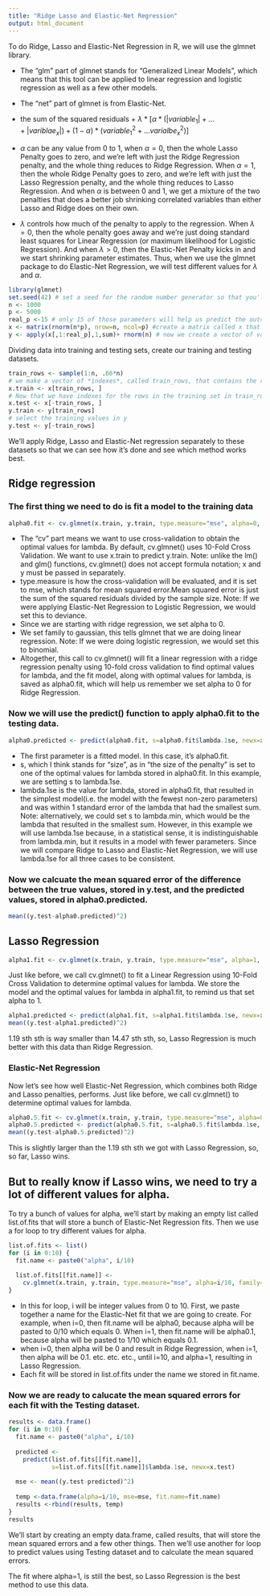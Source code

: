 ```yaml
---
title: "Ridge Lasso and Elastic-Net Regression"
output: html_document
---
```

To do Ridge, Lasso and Elastic-Net Regression in R, we will use the glmnet library. 

+ The "glm" part of glmnet stands for "Generalized Linear Models", which means that this tool can be applied to linear regression and logistic regression as well as a few other models. 
+ The "net" part of glmnet is from Elastic-Net.

+ the sum of the squared residuals + $\lambda*[\alpha*(|variable_{1}|+...+|variblae_{x}|)+(1-\alpha)*(variable_{1}^2+...varialbe_{x}^2)]$

+ $\alpha$ can be any value from 0 to 1, when $\alpha=0$, then the whole Lasso Penalty goes to zero, and we're left with just the Ridge Regression penalty, and the whole thing reduces to Ridge Regression. When $\alpha=1$, then the whole Ridge Penalty goes to zero, and we're left with just the Lasso Regression penalty, and the whole thing reduces to Lasso Regression. And when $\alpha$ is between 0 and 1, we get a mixture of the two penalties that does a better job shrinking correlated variables than either Lasso and Ridge does on their own.

+ $\lambda$ controls how much of the penalty to apply to the regression. When $\lambda=0$, then the whole penalty goes away and we're just doing standard least squares for Linear Regression (or maximum likelihood for Logistic Regression). And when $\lambda>0$, then the Elastic-Net Penalty kicks in and we start shrinking parameter estimates.
Thus, when we use the glmnet package to do Elastic-Net Regression, we will test different values for $\lambda$ and $\alpha$.

```r
library(glmnet)
set.seed(42) # set a seed for the random number generator so that you'll get the same results as me
n <- 1000
p <- 5000
real_p <-15 # only 15 of those parameters will help us predict the outcome, the remain 4985 parameters will just be random noise.
x <- matrix(rnorm(n*p), nrow=n, ncol=p) #create a matrix called x that is full of randomly generated data, the values in the matrix come from a standard normal distribution (with mean=0 and standard deviation=1)
y <- apply(x[,1:real_p],1,sum)+ rnorm(n) # now we create a vector of values, called y, that we will try to predict with the data in x, apply() will return a vector of 1000 values that are the sums of the first 15 columns in x, since x has 1000 rows. apply(,1,sum): this 1 specifies that we want to perform a function on each row of data that we've isolated from x. To summarize, this call to apply() will return a vector of values that depend on the first 15 columns in x. So this whole thing creates a vector called y that is dependent on the first 15 columns in x, plus a little noise.
```
Dividing data into training and testing sets, create our training and testing datasets.
```r
train_rows <- sample(1:n, .66*n)
# we make a vector of *indexes*, called train_rows, that contains the row numbers of the rows that will be in the training set. The sample() function randomly selects numbers between 1 and n, the number of rows in our dataset, and it will select 0.66*n row numbers. Two-thirds of the data will be in the training set.
x.train <- x[train_rows, ]
# Now that we have indexes for the rows in the training set in train_rows, we can make a new matrix, x.train, that just contains the traing data.
x.test <- x[-train_rows, ]
y.train <- y[train_rows]
# select the training values in y 
y.test <- y[-train_rows]
```

We'll apply Ridge, Lasso and Elastic-Net regression separately to these datasets so that we can see how it's done and see which method works best.

## Ridge regression

### The first thing we need to do is fit a model to the training data
```r
alpha0.fit <- cv.glmnet(x.train, y.train, type.measure="mse", alpha=0, family="gaussian")
```
* The "cv" part means we want to use cross-validation to obtain the optimal values for lambda. By default, cv.glmnet() uses 10-Fold Cross Validation. We want to use x.train to predict y.train.
Note: unlike the lm() and glm() functions, cv.glmnet() does not accept formula notation; x and y must be passed in separately.
* type.measure is how the cross-validation will be evaluated, and it is set to mse, which stands for mean squared error.Mean squared error is just the sum of the squared residuals divided by the sample size.
Note: If we were applying Elastic-Net Regression to Logistic Regression, we would set this to deviance.
* Since we are starting with ridge regression, we set alpha to 0.
* We set family to gaussian, this tells glmnet that we are doing linear regression.
Note: If we were doing logistic regression, we would set this to binomial.
* Altogether, this call to cv.glmnet() will fit a linear regression with a ridge regression penalty using 10-fold cross validation to find optimal values for lambda, and the fit model, along with optimal values for lambda, is saved as alpha0.fit, which will help us remember we set alpha to 0 for Ridge Regression.

### Now we will use the predict() function to apply alpha0.fit to the testing data.
```r
alpha0.predicted <- predict(alpha0.fit, s=alpha0.fit$lambda.1se, newx=x.test)
```
* The first parameter is a fitted model. In this case, it's alpha0.fit.
* s, which I think stands for "size", as in "the size of the penalty" is set to one of the optimal values for lambda stored in alpha0.fit. In this example, we are setting s to lambda.1se.
* lambda.1se is the value for lambda, stored in alpha0.fit, that resulted in the simplest model(i.e. the model with the fewest non-zero parameters) and was within 1 standard error of the lambda that had the smallest sum.
Note: alternatively, we could set s to lambda.min, which would be the lambda that resulted in the smallest sum. However, in this example we will use lambda.1se because, in a statistical sense, it is indistinguishable from lambda.min, but it results in a model with fewer parameters. Since we will compare Ridge to Lasso and Elastic-Net Regression, we will use lambda.1se for all three cases to be consistent.

### Now we calcuate the mean squared error of the difference between the true values, stored in y.test, and the predicted values, stored in alpha0.predicted.
```r
mean((y.test-alpha0.predicted)^2)
```

## Lasso Regression

```r
alpha1.fit <- cv.glmnet(x.train, y.train, type.measure="mse", alpha=1, family="gaussian")
```

Just like before, we call cv.glmnet() to fit a Linear Regression using 10-Fold Cross Validation to determine optimal values for lambda. We store the model and the optimal values for lambda in alpha1.fit, to remind us that set alpha to 1.

```r
alpha1.predicted <- predict(alpha1.fit, s=alpha1.fit$lambda.1se, newx=x.test)
mean((y.test-alpha1.predicted)^2)
```

1.19 sth sth is way smaller than 14.47 sth sth, so, Lasso Regression is much better with this data than Ridge Regression.

### Elastic-Net Regression

Now let's see how well Elastic-Net Regression, which combines both Ridge and Lasso penalties, performs. Just like before, we call cv.glmnet() to determine optimal values for lambda.

```r
alpha0.5.fit <- cv.glmnet(x.train, y.train, type.measure="mse", alpha=0.5, family="gaussian")
alpha0.5.predicted <- predict(alpha0.5.fit, s=alpha0.5.fit$lambda.1se, newx=x.test)
mean((y.test-alpha0.5.predicted)^2)
```

This is slightly larger than the 1.19 sth sth we got with Lasso Regression, so, so far, Lasso wins.

## But to really know if Lasso wins, we need to try a lot of different values for alpha. 

To try a bunch of values for alpha, we'll start by making an empty list called list.of.fits that will store a bunch of Elastic-Net Regression fits. Then we use a for loop to try different values for alpha.
```r
list.of.fits <- list()
for (i in 0:10) {
  fit.name <- paste0("alpha", i/10)
  
  list.of.fits[[fit.name]] <-
    cv.glmnet(x.train, y.train, type.measure="mse", alpha=i/10, family="gaussian")
}
```

* In this for loop, i will be integer values from 0 to 10. First, we paste together a name for the Elastic-Net fit that we are going to create. For example, when i=0, then fit.name will be alpha0, because alpha will be pasted to 0/10 which equals 0. When i=1, then fit.name will be alpha0.1, because alpha will be pasted to 1/10 which equals 0.1.
* when i=0, then alpha will be 0 and result in Ridge Regression, when i=1, then alpha will be 0.1. etc. etc. etc., until i=10, and alpha=1, resulting in Lasso Regression.
* Each fit will be stored in list.of.fits under the name we stored in fit.name.

### Now we are ready to calucate the mean squared errors for each fit with the Testing dataset.

```r
results <- data.frame()
for (i in 0:10) {
  fit.name <- paste0("alpha", i/10)
  
  predicted <-
    predict(list.of.fits[[fit.name]], 
            s=list.of.fits[[fit.name]]$lambda.1se, newx=x.test)
  
  mse <- mean((y.test-predicted)^2)
  
  temp <-data.frame(alpha=i/10, mse=mse, fit.name=fit.name)
  results <-rbind(results, temp)
}
results
```

We'll start by creating an empty data.frame, called results, that will store the mean squared errors and a few other things. Then we'll use another for loop to predict values using Testing dataset and to calculate the mean squared errors.

The fit where alpha=1, is still the best, so Lasso Regression is the best method to use this data.
